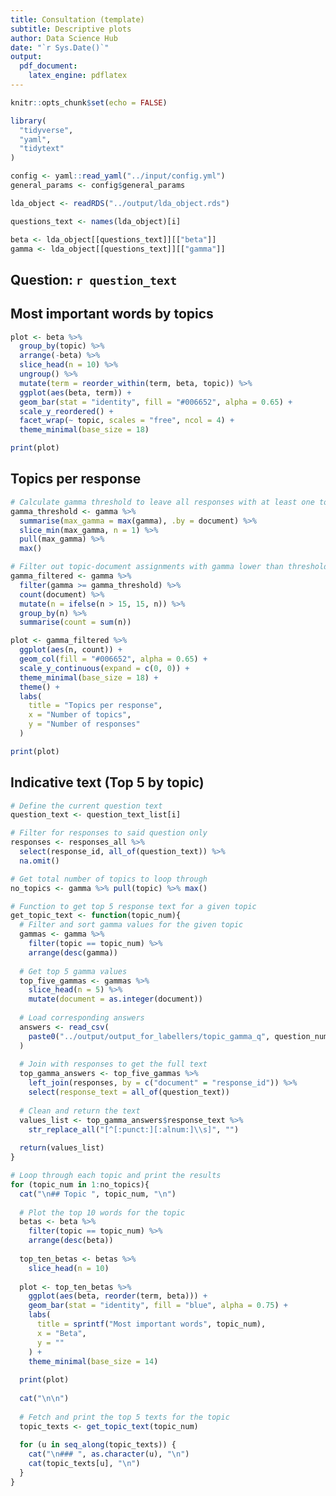 ```yaml
---
title: Consultation (template)
subtitle: Descriptive plots
author: Data Science Hub
date: "`r Sys.Date()`"
output: 
  pdf_document: 
    latex_engine: pdflatex
---
```


```r
knitr::opts_chunk$set(echo = FALSE)

library(
  "tidyverse",
  "yaml",
  "tidytext"
)

config <- yaml::read_yaml("../input/config.yml")
general_params <- config$general_params

lda_object <- readRDS("../output/lda_object.rds")

questions_text <- names(lda_object)[i]

beta <- lda_object[[questions_text]][["beta"]]
gamma <- lda_object[[questions_text]][["gamma"]]
```

## Question: `r question_text`

## Most important words by topics

```r
plot <- beta %>% 
  group_by(topic) %>% 
  arrange(-beta) %>% 
  slice_head(n = 10) %>% 
  ungroup() %>% 
  mutate(term = reorder_within(term, beta, topic)) %>%
  ggplot(aes(beta, term)) + 
  geom_bar(stat = "identity", fill = "#006652", alpha = 0.65) + 
  scale_y_reordered() +
  facet_wrap(~ topic, scales = "free", ncol = 4) + 
  theme_minimal(base_size = 18)

print(plot)
```

## Topics per response

``` r

# Calculate gamma threshold to leave all responses with at least one topic.
gamma_threshold <- gamma %>%
  summarise(max_gamma = max(gamma), .by = document) %>%
  slice_min(max_gamma, n = 1) %>%
  pull(max_gamma) %>%
  max()

# Filter out topic-document assignments with gamma lower than threshold
gamma_filtered <- gamma %>% 
  filter(gamma >= gamma_threshold) %>% 
  count(document) %>% 
  mutate(n = ifelse(n > 15, 15, n)) %>% 
  group_by(n) %>% 
  summarise(count = sum(n))

plot <- gamma_filtered %>% 
  ggplot(aes(n, count)) +
  geom_col(fill = "#006652", alpha = 0.65) +
  scale_y_continuous(expand = c(0, 0)) + 
  theme_minimal(base_size = 18) +
  theme() + 
  labs(
    title = "Topics per response",
    x = "Number of topics",
    y = "Number of responses"
  )

print(plot)
```

## Indicative text (Top 5 by topic)

``` r
# Define the current question text
question_text <- question_text_list[i]

# Filter for responses to said question only
responses <- responses_all %>% 
  select(response_id, all_of(question_text)) %>% 
  na.omit()

# Get total number of topics to loop through
no_topics <- gamma %>% pull(topic) %>% max()

# Function to get top 5 response text for a given topic
get_topic_text <- function(topic_num){
  # Filter and sort gamma values for the given topic
  gammas <- gamma %>%
    filter(topic == topic_num) %>%
    arrange(desc(gamma))
  
  # Get top 5 gamma values
  top_five_gammas <- gammas %>% 
    slice_head(n = 5) %>%
    mutate(document = as.integer(document))
  
  # Load corresponding answers
  answers <- read_csv(
    paste0("../output/output_for_labellers/topic_gamma_q", question_number, ".csv")
  )
  
  # Join with responses to get the full text
  top_gamma_answers <- top_five_gammas %>% 
    left_join(responses, by = c("document" = "response_id")) %>% 
    select(response_text = all_of(question_text))
  
  # Clean and return the text
  values_list <- top_gamma_answers$response_text %>% 
    str_replace_all("[^[:punct:][:alnum:]\\s]", "")
  
  return(values_list)
}

# Loop through each topic and print the results
for (topic_num in 1:no_topics){
  cat("\n## Topic ", topic_num, "\n")
  
  # Plot the top 10 words for the topic
  betas <- beta %>%
    filter(topic == topic_num) %>%
    arrange(desc(beta))
  
  top_ten_betas <- betas %>%
    slice_head(n = 10)
  
  plot <- top_ten_betas %>%
    ggplot(aes(beta, reorder(term, beta))) +
    geom_bar(stat = "identity", fill = "blue", alpha = 0.75) +
    labs(
      title = sprintf("Most important words", topic_num),
      x = "Beta",
      y = ""
    ) +
    theme_minimal(base_size = 14)
  
  print(plot)
  
  cat("\n\n")
  
  # Fetch and print the top 5 texts for the topic
  topic_texts <- get_topic_text(topic_num)
  
  for (u in seq_along(topic_texts)) {
    cat("\n### ", as.character(u), "\n")
    cat(topic_texts[u], "\n")
  }
}

```
